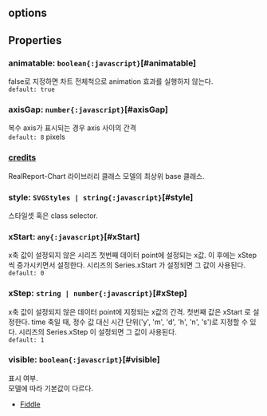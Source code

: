 ## options

## Properties

### animatable: `boolean{:javascript}`[#animatable]
false로 지정하면 차트 전체척으로 animation 효과를 실행하지 않는다.  
`default: true`  

### axisGap: `number{:javascript}`[#axisGap]
복수 axis가 표시되는 경우 axis 사이의 간격  
`default: 8` pixels 

### [credits](./undefined/credits)
RealReport-Chart 라이브러리 클래스 모델의 최상위 base 클래스.

  

### style: `SVGStyles | string{:javascript}`[#style]
스타일셋 혹은 class selector.  

### xStart: `any{:javascript}`[#xStart]
x축 값이 설정되지 않은 시리즈 첫번째 데이터 point에 설정되는 x값.
이 후에는  xStep 씩 증가시키면서 설정한다.
시리즈의  Series.xStart 가 설정되면 그 값이 사용된다.  
`default: 0`  

### xStep: `string | number{:javascript}`[#xStep]
x축 값이 설정되지 않은 데이터 point에 지정되는 x값의 간격.
첫번째 값은  xStart 로 설정한다.
time 축일 때, 정수 값 대신 시간 단위('y', 'm', 'd', 'h', 'n', 's')로 지정할 수 있다.
시리즈의  Series.xStep 이 설정되면 그 값이 사용된다.  
`default: 1`  

### visible: `boolean{:javascript}`[#visible]
표시 여부.\
모델에 따라 기본값이 다르다.
- [Fiddle](https:/jsfiddle.net/gh/get/library/pure/realgrid/realchart-demo/tree/master/common/visible)  

